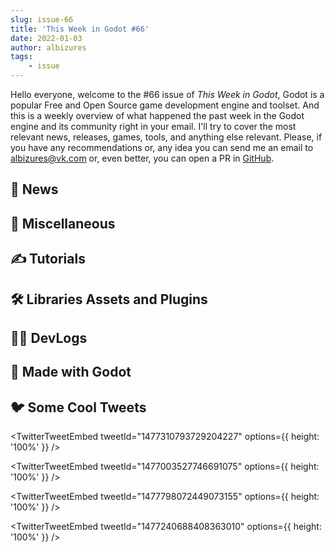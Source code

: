 ```yaml
---
slug: issue-66
title: 'This Week in Godot #66'
date: 2022-01-03
author: albizures
tags:
	- issue
---
```


Hello everyone, welcome to the #66 issue of _This Week in Godot_, Godot is a popular Free and Open Source game development engine and toolset. And this is a weekly overview of what happened the past week in the Godot engine and its community right in your email. I'll try to cover the most relevant news, releases, games, tools, and anything else relevant. Please, if you have any recommendations or, any idea you can send me an email to albizures@vk.com or, even better, you can open a PR in [GitHub](https://github.com/albizures/ThisWeekInGodot).

## 📰 News

<Card
	author="MrEliptik"
	link="https://itch.io/jam/godot-addons-jam-1"
	section="News"
	label="Godot Add-on Jam #1"
	description="This is the first edition of the Godot Addon Jam, a jam focused on creating addons for the Godot Game Engine!"
	publisher="itch.io"
	icon="https://itch.io/favicon.ico"
	cover="https://img.itch.zone/aW1nLzc3NTg3ODUucG5n/original/EAZX%2Fc.png"
	date="2022-01-20T12:00:00.000Z"
/>

<Card
	author="David Snopek"
	link="https://www.snopekgames.com/game/retro-tank-party/devlog/2022/retro-tank-party-v12-rollback-netcode"
	section="News"
	label="Retro Tank Party v1.2: Rollback Netcode!"
	description="After about 6 months of intense development, the biggest update EVER for Retro Tank Party is here!"
	publisher="Snopek Games"
	icon="https://www.snopekgames.com/themes/snopekitorium2/logo.svg"
	cover="https://www.snopekgames.com/themes/snopekitorium2/logo.svg"
	date="2022-01-20T12:00:00.000Z"
/>

## 🤷 Miscellaneous

<Card
	author="AlexHoratio"
	link="https://youtu.be/OzPRDfcpBhU"
	section="Miscellaneous"
	label="The Godot Engine Needs You!"
	description=""
	publisher="YouTube"
	icon="https://www.youtube.com/s/desktop/18069be1/img/favicon_144x144.png"
	cover="https://i.ytimg.com/vi/OzPRDfcpBhU/hqdefault.jpg"
	date="2022-01-01T00:00:00.000Z"
/>

<Card
	author="PlayWithFurcifer"
	link="https://youtu.be/kGR-5U4BcAU"
	section="Miscellaneous"
	label="10 Weird Games You Missed | Godot Engine Showcase"
	description="This time, we have 10 Godot games with very interesting premises"
	publisher="YouTube"
	icon="https://www.youtube.com/s/desktop/18069be1/img/favicon_144x144.png"
	cover="https://i.ytimg.com/vi/kGR-5U4BcAU/maxresdefault.jpg"
	date="2022-01-02T00:00:00.000Z"
/>

## ✍️ Tutorials

<Card
	author="Javlin Studio"
	link="https://youtu.be/iAr_bKun7uQ"
	section="Tutorials"
	label="Godot Basics: Rigid Bodies"
	description="A dive into what rigid bodies are and how to use them."
	publisher="YouTube"
	icon="https://www.youtube.com/s/desktop/18069be1/img/favicon_144x144.png"
	cover="https://i.ytimg.com/vi/iAr_bKun7uQ/hqdefault.jpg"
	date="2022-01-01T00:00:00.000Z"
/>

<Card
	author="Aarimous"
	link="https://youtu.be/9pBg-uTiGNM"
	section="Tutorials"
	label="How to Create a GODOT “Hello New Year” app + Particle2D Confetti (2min Tutorial)"
	description="In this Godot Tutorial I’ll show you how to create a quick and fun themed “Hello World” app."
	publisher="YouTube"
	icon="https://www.youtube.com/s/desktop/18069be1/img/favicon_144x144.png"
	cover="https://i.ytimg.com/vi/9pBg-uTiGNM/maxresdefault.jpg"
	date="2021-12-31T00:00:00.000Z"
/>

<Card
	author="The Gem Dev"
	link="https://youtu.be/ZvLZ1bYnbGo"
	section="Tutorials"
	label="Enemy Follow Player in Godot | no code | Visual Scripting"
	description="Hello Game Devs, In this video, I would show you how you can make an enemy follow a player in Godot without code."
	publisher="YouTube"
	icon="https://www.youtube.com/s/desktop/18069be1/img/favicon_144x144.png"
	cover="https://i.ytimg.com/vi/ZvLZ1bYnbGo/hqdefault.jpg"
	date="2021-12-30T00:00:00.000Z"
/>

<Card
	author="Aarimous"
	link="https://youtu.be/oEfc_E9szY4"
	section="Tutorials"
	label="How to use GODOT to Create a 3D Hexagon Game Grid (Tutorial/Devlog)"
	description="In this Godot Devlog/Tutorial I’ll create the main game board and add color to my custom hexagon tiles."
	publisher="YouTube"
	icon="https://www.youtube.com/s/desktop/18069be1/img/favicon_144x144.png"
	cover="https://i.ytimg.com/vi/oEfc_E9szY4/maxresdefault.jpg"
	date="2021-12-29T00:00:00.000Z"
/>

<Card
	author="Samurai Kina"
	link="https://youtu.be/kd7LIvYZN2k"
	section="Tutorials"
	label="1st Tutorial series SQLite together with Inventory System in Godot."
	description="Im linking inventory system with SQLite in godot. Hope you like comment and subscribe."
	publisher="YouTube"
	icon="https://www.youtube.com/s/desktop/18069be1/img/favicon_144x144.png"
	cover="https://i.ytimg.com/vi/kd7LIvYZN2k/maxresdefault.jpg"
	date="2021-12-25T00:00:00.000Z"
/>

<Card
	author="The Gem Dev"
	link="https://youtu.be/Y22b968FdNk"
	section="Tutorials"
	label="Make a 2D Top Down Shooter in Godot | No Code | Visual Scripting"
	description="Learn How to create a 2D top-down shooter game with Godot without writing a single line of code using Godot Visual Scripting"
	publisher="YouTube"
	icon="https://www.youtube.com/s/desktop/18069be1/img/favicon_144x144.png"
	cover="https://i.ytimg.com/vi/Y22b968FdNk/hqdefault.jpg"
	date="2021-12-28T00:00:00.000Z"
/>

<Card
	author="Papai Game Maker"
	link="https://youtu.be/B9a70cFBp_U"
	section="Tutorials"
	label="#8 - Desenvolva jogos com a Godot engine"
	description="Asteroides acompanham background - Export var e NodePath"
	publisher="YouTube"
	icon="https://www.youtube.com/s/desktop/18069be1/img/favicon_144x144.png"
	cover="https://i.ytimg.com/vi/B9a70cFBp_U/hqdefault.jpg"
	date="2021-03-09T00:00:00.000Z"
/>

<Card
	author="Teenage Coding"
	link="https://youtu.be/8qtAAeCh9TU"
	section="Tutorials"
	label="Godot Tip: Duplicate Scenes Easier with Tilemaps (Beginner Friendly)"
	description="In this video, I show you how to use Tilemaps to make level building easier."
	publisher="YouTube"
	icon="https://www.youtube.com/s/desktop/18069be1/img/favicon_144x144.png"
	cover="https://i.ytimg.com/vi/8qtAAeCh9TU/maxresdefault.jpg"
	date="2021-12-26T00:00:00.000Z"
/>

## 🛠 Libraries Assets and Plugins

<Card
	author="MilkAndBanana"
	link="https://milkandbanana.itch.io/godot-fps-template"
	section="Libraries Assets and Add-ons"
	label="Godot FPS Template"
	description="A free first person template for the Godot Engine."
	publisher="itch.io"
	icon="https://img.itch.zone/aW1nLzc3NzkwMTAucG5n/32x32%23/MvXILh.png"
	cover="https://img.itch.zone/aW1nLzc3NzkwMTAucG5n/original/2p%2FVys.png"
	date="2022-01-03T15:18:27.913Z"
/>

<Card
	author="jwestman"
	link="https://godotshaders.com/shader/inverted-color-crosshair/"
	section="Libraries Assets and Add-ons"
	label="Inverted Color Crosshair"
	description="A shader that inverts the colors behind it using a mask. Useful for, e.g., creating a crosshair that you can always see."
	publisher="Godot Shaders"
	icon="https://godotshaders.com/wp-content/uploads/2021/01/favicon.png"
	cover="https://godotshaders.com/wp-content/uploads/2021/01/Screenshot-from-2021-12-28-22-42-26.png"
	date="2021-12-29T04:42:46.000Z"
/>

## 🧑‍💻 DevLogs

<Card
	author="Beau Seymour"
	link="https://youtu.be/Jzt_KKmU3pY"
	section="DevLogs"
	label="How I made my 3D Forest scene look good(ish) - [Godot GameDev]"
	description="My first attempt at a breakdowns/making-of for how I made my 3D Forest scene look good(ish) in Godot engine."
	publisher="YouTube"
	icon="https://www.youtube.com/s/desktop/18069be1/img/favicon_144x144.png"
	cover="https://i.ytimg.com/vi/Jzt_KKmU3pY/maxresdefault.jpg"
	date="2021-12-30T00:00:00.000Z"
/>

<Card
	author="Saiponath Games"
	link="https://youtu.be/IEKo41b5fDU"
	section="DevLogs"
	label="We implemented chunks in our Terrain System | OpenSkyCity Devlog #38"
	description="OpenSkyCity is a city simulation game with first person view and drivable vehicles."
	publisher="YouTube"
	icon="https://www.youtube.com/s/desktop/18069be1/img/favicon_144x144.png"
	cover="https://i.ytimg.com/vi/IEKo41b5fDU/maxresdefault.jpg"
	date="2021-12-29T00:00:00.000Z"
/>

<Card
	author="John Ivess"
	link="https://youtu.be/Fbfw2mBa-9w"
	section="DevLogs"
	label="How I Developed a Sandbox Game in 7 Days"
	description=""
	publisher="YouTube"
	icon="https://www.youtube.com/s/desktop/18069be1/img/favicon_144x144.png"
	cover="https://i.ytimg.com/vi/Fbfw2mBa-9w/maxresdefault.jpg"
	date="2021-12-27T00:00:00.000Z"
/>

<Card
	author="Brothers Make Games"
	link="https://youtu.be/oY9b4bChwXU"
	section="DevLogs"
	label="We Broke Godot’s physics! (Devlog #001)"
	description="Godot is a phenomenal game engine but this game we are developing has some specific needs that required a custom physics solution."
	publisher="YouTube"
	icon="https://www.youtube.com/s/desktop/18069be1/img/favicon_144x144.png"
	cover="https://i.ytimg.com/vi/oY9b4bChwXU/maxresdefault.jpg"
	date="2021-12-27T00:00:00.000Z"
/>

## 🤖 Made with Godot

<Card
	author="bauxite"
	link="https://bauxite.itch.io/bendyworm"
	section="Made with Godot"
	label="Bendyworm"
	description="A platformer where the entire world bends like a worm"
	publisher="itch.io"
	icon="https://img.itch.zone/aW1nLzc1NTY5MzAucG5n/32x32%23/nJyWnp.png"
	cover="https://img.itch.zone/aW1nLzc1NTY5MzAucG5n/original/pSvzV9.png"
	date="2021-12-27T17:18:33.358Z"
/>

<Card
	author="YukkiTimmy"
	link="https://yukkitimmy.itch.io/tilemap2tileset"
	section="Made with Godot"
	label="Tilemap2Tileset 2.1"
	description="Split your tilemaps and images into tilesets or tiles"
	publisher="itch.io"
	icon="https://img.itch.zone/aW1nLzc1NDc2OTAucG5n/32x32%23/CnUBE%2B.png"
	cover="https://img.itch.zone/aW1nLzc1NDc2OTAucG5n/original/PdZke0.png"
	date="2021-09-19T09:00:00.000Z"
/>

<Card
	author="meloonics"
	link="https://meloonics.itch.io/kingdom-hingdom-thingdom"
	section="Made with Godot"
	label="Kingdom Hingdom Thingdom"
	description="A charming, fast-paced jump’n’run’n’slash’n’climb"
	publisher="itch.io"
	icon="https://img.itch.zone/aW1nLzc3NjcxNjgucG5n/32x32%23/jPu0qJ.png"
	cover="https://img.itch.zone/aW1nLzc3NjcxNjgucG5n/original/fRAdTR.png"
	date="2021-12-30T17:19:51.400Z"
/>

<Card
	author="Cosmic Spud"
	link="https://youtu.be/BeBmik-sBns"
	section="Made with Godot"
	label="Ancient - Releasing Feb 4th, 2022 (Trailer)"
	description="Cosmic Spud’s first big game, Ancient, is coming out Feb 4th, 2022."
	publisher="YouTube"
	icon="https://www.youtube.com/s/desktop/18069be1/img/favicon_144x144.png"
	cover="https://i.ytimg.com/vi/BeBmik-sBns/maxresdefault.jpg"
	date="2021-12-24T00:00:00.000Z"
/>

<Card
	author="GGBot"
	link="https://youtu.be/i1f2j1X1ci0"
	section="Made with Godot"
	label="I Recreated a 1998 Game Without Source Code."
	description="The game was recreated without Source Code. Made with Godot Engine."
	publisher="YouTube"
	icon="https://www.youtube.com/s/desktop/18069be1/img/favicon_144x144.png"
	cover="https://i.ytimg.com/vi/i1f2j1X1ci0/maxresdefault.jpg"
	date="2021-12-30T00:00:00.000Z"
/>

<Card
	author="bram-dingelstad"
	link="https://github.com/bram-dingelstad/Wol"
	section="Made with Godot"
	label="Wol: The friendly tool for writing game dialogue, in and for Godot"
	description="A plugin for creating interactive dialogue in Godot."
	publisher="GitHub"
	icon="https://github.com/fluidicon.png"
	cover="https://opengraph.githubassets.com/001f58669bac2ef612c9fc46cb2af1d6b0d8fc2cba5c311aba78b4c80a166743/bram-dingelstad/Wol"
	date="2021-12-12T09:00:00.000Z"
/>

<Card
	author="ca3"
	link="https://youtu.be/SDVDtGAbFqw"
	section="Made with Godot"
	label="Godot Initial GDNative MIDI output test."
	description="Custom made rtmidi gdnative module."
	publisher="YouTube"
	icon="https://www.youtube.com/s/desktop/18069be1/img/favicon_144x144.png"
	cover="https://i.ytimg.com/vi/SDVDtGAbFqw/maxresdefault.jpg"
	date="2021-12-27T00:00:00.000Z"
/>

<Card
	author="Goose Ninja"
	link="https://gooseninja.itch.io/banana-bandit-last-stand"
	section="Made with Godot"
	label="The Banana Bandit: Last Stand"
	description="Play as the Banana Bandit and fight off the Juice Syndicates minions."
	publisher="itch.io"
	icon="https://img.itch.zone/aW1nLzc2ODk3NTIucG5n/32x32%23/orBlG6.png"
	cover="https://img.itch.zone/aW1nLzc2ODk3NTIucG5n/original/iVZYze.png"
	date="2021-12-19T17:19:56.271Z"
/>

<Card
	author="MithosMoon"
	link="https://mithosmoon.itch.io/crazy-rolling-hazy"
	section="Made with Godot"
	label="Crazy Rolling Hazy"
	description="Move! But move carefully, cause the Kill machines are everywhere!"
	publisher="itch.io"
	icon="https://img.itch.zone/aW1nLzcwMjgzNTgucG5n/32x32%23/EDHKnE.png"
	cover="https://img.itch.zone/aW1nLzcwMjgzNTgucG5n/original/VfEOl%2B.png"
	date="2021-10-26T17:19:57.408Z"
/>

## 🐦 Some Cool Tweets

<TwitterTweetEmbed
	tweetId="1477310793729204227"
	options={{ height: '100%' }}
/>

<TwitterTweetEmbed
	tweetId="1477003527746691075"
	options={{ height: '100%' }}
/>

<TwitterTweetEmbed
	tweetId="1477798072449073155"
	options={{ height: '100%' }}
/>

<TwitterTweetEmbed
	tweetId="1477240688408363010"
	options={{ height: '100%' }}
/>
